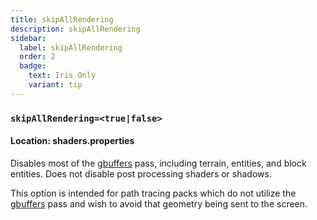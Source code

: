 ```yaml
---
title: skipAllRendering
description: skipAllRendering
sidebar:
  label: skipAllRendering
  order: 2
  badge:
    text: Iris Only
    variant: tip
---
```


### `skipAllRendering=<true|false>`

#### Location: shaders.properties

Disables most of the [gbuffers](/reference/programs/gbuffers) pass, including terrain, entities, and block entities. Does not disable post processing shaders or shadows.

This option is intended for path tracing packs which do not utilize the [gbuffers](/reference/programs/gbuffers) pass and wish to avoid that geometry being sent to the screen.